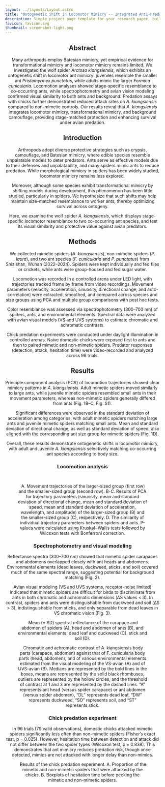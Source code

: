 ```yaml
---
layout: ../layouts/Layout.astro
title: "Ontogenetic Shift in Locomotor Mimicry -- Integrated Anti-Predator Strategy in the Myrmecomorphic Wolf Spider Arctosa kiangsiensis"
description: Simple project page template for your research paper, built with Astro and Tailwind CSS
favicon: favicon.svg
thumbnail: screenshot-light.png
---
```






<Header
  title={frontmatter.title}
  authors={[
    {
      name: "Linlin Li",
      url: "https://linlinbio.github.io",
      institution: "Wuhan University",
    },
    {
      name: "Shichang Zhang",
      institution: "Hubei University",
      notes: ["*"],
    },
  ]}
  conference="Jul 2023 - Present"
  />


<HighlightedSection class="text-justify">

## Abstract

<section class="text-justify">
  Many arthropods employ Batesian mimicry, yet empirical evidence for transformational mimicry and locomotor mimicry remains limited. We investigated the wolf spider <i>Arctosa kiangsiensis</i>, which exhibits an ontogenetic shift in locomotor ant mimicry: juveniles resemble the smaller ant <i>Pristomyrmex punctatus</i>, while adults mimic the larger <i>Formica cunicularia</i>. Locomotion analyses showed stage-specific resemblance to co-occurring ants, while spectrophotometry and avian vision modeling confirmed visual similarity to both ants and background. Predation assays with chicks further demonstrated reduced attack rates on <i>A. kiangsiensis</i> compared to non-mimetic controls. Our results reveal that <i>A. kiangsiensis</i> integrates locomotor mimicry, transformational mimicry, and background camouflage, providing stage-matched protection and enhancing survival under avian predation.
</section>

</HighlightedSection>


## Introduction

<section class="text-justify">
  Arthropods adopt diverse protective strategies such as crypsis, camouflage, and Batesian mimicry, where edible species resemble unpalatable models to deter predators. Ants serve as effective models due to their defenses and unpalatability, and many spiders mimic ants to reduce predation. While morphological mimicry in spiders has been widely studied, locomotor mimicry remains less explored. 
  <p class="mt-4">
    Moreover, although some species exhibit transformational mimicry by shifting models during development, this phenomenon has been little studied, particularly in spiders. We hypothesize that such shifts may help maintain size-matched resemblance to worker ants, thereby optimizing survival across ontogeny.
  </p>
  <p class="mt-4">
    Here, we examine the wolf spider <i>A. kiangsiensis</i>, which displays stage-specific locomotor resemblance to two co-occurring ant species, and test its visual similarity and protective value against avian predators.
  </p>
</section>


<HighlightedSection class="text-justify">

## Methods

<section class="text-justify">
  We collected mimetic spiders (<i>A. kiangsiensis</i>), non-mimetic spiders (<i>P. laura</i>), and two ant species (<i>F. cunicularia</i> and <i>P. punctatus</i>) from Shizishan, Wuhan (2022–2024). Spiders were kept individually and fed flies or crickets, while ants were group-housed and fed sugar water. 
  <p class="mt-4">
    Locomotion was recorded in a controlled arena under LED light, with trajectories tracked frame by frame from video recordings. Movement parameters (velocity, acceleration, sinuosity, directional change, and auto-correlation) were extracted, smoothed, and compared across species and size groups using PCA and multiple group comparisons with post hoc tests.
  </p>
  <p class="mt-4">
    Color resemblance was assessed via spectrophotometry (300–700 nm) of spiders, ants, and environmental elements. Spectral data were analyzed with avian visual models (VS and UVS systems) to estimate chromatic and achromatic contrasts.
  </p>
  <p class="mt-4">
    Chick predation experiments were conducted under daylight illumination in controlled arenas. Naive domestic chicks were exposed first to ants and then to paired mimetic and non-mimetic spiders. Predator responses (detection, attack, hesitation time) were video-recorded and analyzed across 96 trials.
  </p>
</section>

</HighlightedSection>

## Results
<section class="text-justify">
  Principle component analysis (PCA) of locomotion trajectories showed clear mimicry patterns in <i>A. kiangsiensis</i>. Adult mimetic spiders moved similarly to large ants, while juvenile mimetic spiders resembled small ants in their movement parameters, whereas non-mimetic spiders generally differed from ants (Fig. 1B–C, Fig. S1).
  <p class="mt-4">
    Significant differences were observed in the standard deviation of acceleration among categories, with adult mimetic spiders matching large ants and juvenile mimetic spiders matching small ants. Mean and standard deviation of directional change, as well as standard deviation of speed, also aligned with the corresponding ant size group for mimetic spiders (Fig. 1D).
  </p>
  <p class="mt-4">
    Overall, these results demonstrate ontogenetic shifts in locomotor mimicry, with adult and juvenile <i>A. kiangsiensis</i> selectively matching co-occurring ant species according to body size.
  </p>
</section>


### Locomotion analysis

<section class="text-justify">
  
  <p class="mt-4">
    
  </p>
</section>


<Figure>
  <Image slot="figure" source={fig1.1} altText="" />
  <span slot="caption"></span>
</Figure>
<Figure>
  <Image slot="figure" source={fig1.2} altText="" />
  <span slot="caption"></span>
</Figure>
<Figure>
  <Image slot="figure" source={fig1.3} altText="A. Movement trajectories of the larger-sized group (first row) and the smaller-sized group (second row). B-C. Results of PCA for trajectory parameters (sinuosity, mean and standard deviation of directional change, mean and standard deviation of speed, mean and standard deviation of acceleration, wavelength, and amplitude) of the larger-sized group (B) and the smaller-sized group (C), respectively. D. The similarity of individual trajectory parameters between spiders and ants. P-values were calculated using Kruskal‒Wallis tests followed by Wilcoxon tests with Bonferroni correction." />
  <span slot="caption">A. Movement trajectories of the larger-sized group (first row) and the smaller-sized group (second row). B-C. Results of PCA for trajectory parameters (sinuosity, mean and standard deviation of directional change, mean and standard deviation of speed, mean and standard deviation of acceleration, wavelength, and amplitude) of the larger-sized group (B) and the smaller-sized group (C), respectively. D. The similarity of individual trajectory parameters between spiders and ants. P-values were calculated using Kruskal‒Wallis tests followed by Wilcoxon tests with Bonferroni correction.</span>
</Figure>

### Spectrophotometry and visual modeling
<section class="text-justify">
  Reflectance spectra (300–700 nm) showed that mimetic spider carapaces and abdomens overlapped closely with ant heads and abdomens. Environmental elements (dead leaves, duckweed, sticks, and soil) covered much of the same spectral range, suggesting potential for background matching (Fig. 2).
  <p class="mt-4">
    Avian visual modeling (VS and UVS systems, receptor-noise limited) indicated that mimetic spiders are difficult for birds to discriminate from ants in both chromatic and achromatic dimensions (ΔS values < 3). In contrast, spiders and ants were distinguishable from duckweed and soil (ΔS > 3), indistinguishable from sticks, and only separable from dead leaves in VS chromatic vision (Fig. 3).
  </p>
</section>

<Figure>
  <Image slot="figure" source={fig2} altText="Mean (± SD) spectral reflectance of the carapace and abdomen of spiders (A), head and abdomen of ants (B), and environmental elements: dead leaf and duckweed (C), stick and soil (D)." />
  <span slot="caption">Mean (± SD) spectral reflectance of the carapace and abdomen of spiders (A), head and abdomen of ants (B), and environmental elements: dead leaf and duckweed (C), stick and soil (D).</span>
</Figure>

<Figure>
  <Image slot="figure" source={fig3} altText="Chromatic and achromatic contrast of A. kiangsiensis body parts (carapace, abdomen) against that of F. cunicularia body parts (head, abdomen), and of various environmental elements estimated from the visual modeling of the VS-avian (A) and of UVS-avian (B). Medians are represented by the bold lines in the boxes, means are represented by the solid black rhombuses, outliers are represented by the hollow circles, and the threshold of contrast at 1 and 3 are represented by the dashed lines. “A” represents ant head (versus spider carapace) or ant abdomen (versus spider abdomen), “DL” represents dead leaf, “DW” represents duckweed, “SO” represents soil, and “ST” represents stick." />
  <span slot="caption">Chromatic and achromatic contrast of A. kiangsiensis body parts (carapace, abdomen) against that of F. cunicularia body parts (head, abdomen), and of various environmental elements estimated from the visual modeling of the VS-avian (A) and of UVS-avian (B). Medians are represented by the bold lines in the boxes, means are represented by the solid black rhombuses, outliers are represented by the hollow circles, and the threshold of contrast at 1 and 3 are represented by the dashed lines. “A” represents ant head (versus spider carapace) or ant abdomen (versus spider abdomen), “DL” represents dead leaf, “DW” represents duckweed, “SO” represents soil, and “ST” represents stick.</span>
</Figure>

### Chick predation experiment

<section class="text-justify">
  In 96 trials (79 valid observations), domestic chicks attacked mimetic spiders significantly less often than non-mimetic spiders (Fisher’s exact test, p = 0.025). However, hesitation time between detection and attack did not differ between the two spider types (Wilcoxon test, p = 0.838). This demonstrates that ant mimicry reduces predation risk, though once detected, mimics are not attacked with longer delay than non-mimics.
</section>

<Figure>
  <Image slot="figure" source={fig4} altText="Results of the chick predation experiment. A. Proportion of the mimetic and non-mimetic spiders that were attacked by the chicks. B. Boxplots of hesitation time before pecking the mimetic and non-mimetic spiders." />
  <span slot="caption">Results of the chick predation experiment. A. Proportion of the mimetic and non-mimetic spiders that were attacked by the chicks. B. Boxplots of hesitation time before pecking the mimetic and non-mimetic spiders.</span>
</Figure>